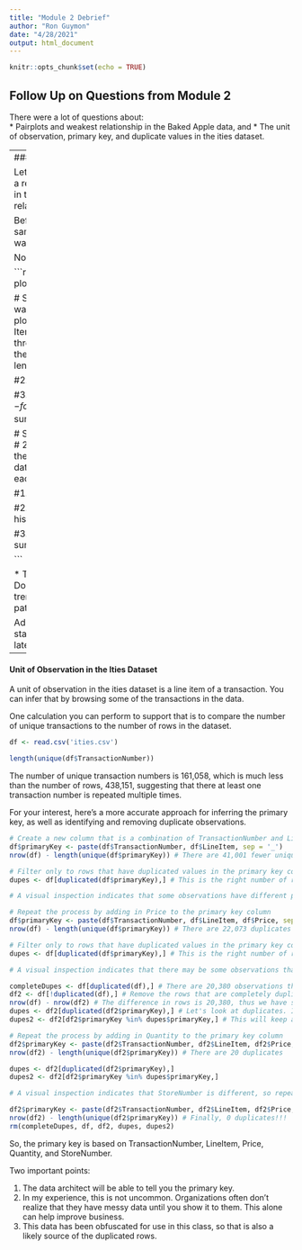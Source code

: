 ```yaml
---
title: "Module 2 Debrief"
author: "Ron Guymon"
date: "4/28/2021"
output: html_document
---
```


```r
knitr::opts_chunk$set(echo = TRUE)
```

## Follow Up on Questions from Module 2  
There were a lot of questions about:  
* Pairplots and weakest relationship in the Baked Apple data, and 
* The unit of observation, primary key, and duplicate values in the ities dataset.

---
#### Pairplots  

Let's start by looking at the pairplots from the baked apple data. In terms of a relationship, we mean a pattern. As one changes, does the other change in the same direction? Is it a constant linear relationship? Is it a curvilinear relationship?

Before looking at the plot, how do you expect units sold to behave as more samples are given (UnitsPurchased)? How about DoorCount? How about warehouse?

Now let's look at the plots to see if they can provide some insight.

```r

ba <- read.csv('bakedAppleSampleData_M3.csv', stringsAsFactors = F)
plot(ba[,c('UnitsSold', 'UnitsPurchased', 'DoorCount', 'Whs')], cex = .1)

# Scavenger Hunt 1
#1. How many levels of invoices are there?
#2. Which warehouse in the Whs column occurs most frequently?
#3. Create a bar plot that shows the number of times each item in the
#   ItemorServiceDescription column appears in the data. Show only the top three most frequently occurring        items, #lump the rest together, and sort the bars in descending order.
#1.
invoices <- ba$Invoice
class(ba$Invoice)
length(unique(ba$Invoice))

#2.
whs <- ba$Whs
summary(whs)

#3.
library(forcats)
ba$ItemorServiceDescription2 <-  fct_infreq(fct_lump(ba$ItemorServiceDescription, n=3))
summary(ba$ItemorServiceDescription2)
plot(ba$ItemorServiceDescription2)


# Scavenger Hunt 2
# 1. What is the median date in the EventDate column?
# 2. Create a histogram of the number of days that have passed from when the observations
# were gathered. Hint: Use Sys.Date() to find the current date.
# 3. Create a bar chart of the number of observations that occur on each day of the week.
# Use labels, not numbers, for the day of the week.

#1.
median(ba$EventDate)

#2.
library(lubridate) 
dates <- as.Date(ba$EventDate)
?Sys.Date()
hist(as.numeric(difftime(Sys.Date(),dates), units = "days"))


#3. 
daysOfTheWeek <- wday(ba$EventDate, label = T)
summary(daysOfTheWeek)
barplot(summary(daysOfTheWeek))

```


* There is an upward trend in UnitsSold in relation to UnitsPurchased and DoorCount, but it is less pronounced for DoorCount. 
* There is not really a trend when looking at Warehouse as evidenced by the up and down pattern. 

Admittedly, it's hard to see these relationships clearly. This is where statistics and machine learning can help, but we will save those topics for later.  

---

#### Unit of Observation  in the Ities Dataset

A unit of observation in the ities dataset is a line item of a transaction. You can infer that by browsing some of the transactions in the data.

One calculation you can perform to support that is to compare the number of unique transactions to the number of rows in the dataset.

```r
df <- read.csv('ities.csv')

length(unique(df$TransactionNumber))

```

The number of unique transaction numbers is 161,058, which is much less than the number of rows, 438,151, suggesting that there at least one transaction number is repeated multiple times.

For your interest, here's a more accurate approach for inferring the primary key, as well as identifying and removing duplicate observations.

```r
# Create a new column that is a combination of TransactionNumber and LineItem
df$primaryKey <- paste(df$TransactionNumber, df$LineItem, sep = '_')
nrow(df) - length(unique(df$primaryKey)) # There are 41,001 fewer unique values than rows

# Filter only to rows that have duplicated values in the primary key column
dupes <- df[duplicated(df$primaryKey),] # This is the right number of rows

# A visual inspection indicates that some observations have different prices, so let's add price to the primaryKey column

# Repeat the process by adding in Price to the primary key column
df$primaryKey <- paste(df$TransactionNumber, df$LineItem, df$Price, sep = '_')
nrow(df) - length(unique(df$primaryKey)) # There are 22,073 duplicates

# Filter only to rows that have duplicated values in the primary key column
dupes <- df[duplicated(df$primaryKey),] # This is the right number of rows

# A visual inspection indicates that there may be some observations that are completely the same.

completeDupes <- df[duplicated(df),] # There are 20,380 observations that are completely duplicated
df2 <- df[!duplicated(df),] # Remove the rows that are completely duplicated
nrow(df) - nrow(df2) # The difference in rows is 20,380, thus we have support that we eliminated duplicate rows
dupes <- df2[duplicated(df2$primaryKey),] # Let's look at duplicates. It's not immediately obvious because this only keeps one of the observations that have a duplicated primary key.
dupes2 <- df2[df2$primaryKey %in% dupes$primaryKey,] # This will keep all observations with the same primary key. It looks like Quantity varies.

# Repeat the process by adding in Quantity to the primary key column
df2$primaryKey <- paste(df2$TransactionNumber, df2$LineItem, df2$Price, df2$Quantity, sep = '_')
nrow(df2) - length(unique(df2$primaryKey)) # There are 20 duplicates

dupes <- df2[duplicated(df2$primaryKey),]
dupes2 <- df2[df2$primaryKey %in% dupes$primaryKey,]

# A visual inspection indicates that StoreNumber is different, so repeat the process after adding in store number

df2$primaryKey <- paste(df2$TransactionNumber, df2$LineItem, df2$Price, df2$Quantity, df2$StoreNumber, sep = '_')
nrow(df2) - length(unique(df2$primaryKey)) # Finally, 0 duplicates!!!
rm(completeDupes, df, df2, dupes, dupes2)
```

So, the primary key is based on TransactionNumber, LineItem, Price, Quantity, and StoreNumber.

Two important points:  

1. The data architect will be able to tell you the primary key.
2. In my experience, this is not uncommon. Organizations often don't realize that they have messy data until you show it to them. This alone can help improve business.
3. This data has been obfuscated for use in this class, so that is also a likely source of the duplicated rows.   